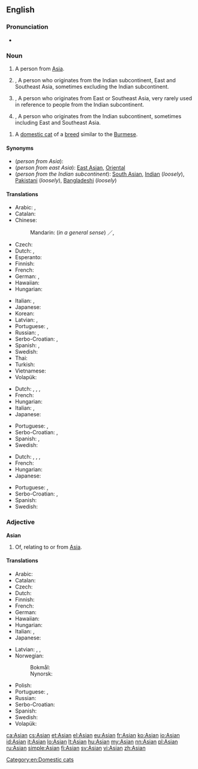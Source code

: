 {{also|asian}}
==English==

{{wikipedia|Asian people}}

===Pronunciation===
* {{rhymes|eɪʃən|eɪʒən}}

===Noun===
{{en-noun}}

# A person from [[Asia]].
# {{context|US|Canada|Australia|lang=en}}, A person who originates from the Indian subcontinent, East and Southeast Asia, sometimes excluding the Indian subcontinent.
# {{context|US|NZ|lang=en}}, A person who originates from East or Southeast Asia, very rarely used in reference to people from the Indian subcontinent.
# {{context|UK|South Africa|lang=en}}, A person who originates from the Indian subcontinent, sometimes including East and Southeast Asia.

# A [[domestic cat]] of a [[breed]] similar to the [[Burmese]].

====Synonyms====
* (''person from Asia''):
* (''person from east Asia''): [[East Asian]], [[Oriental]]
* (''person from the Indian subcontinent''): [[South Asian]], [[Indian]] (''loosely''), [[Pakistani]] (''loosely''), [[Bangladeshi]] (''loosely'')

====Translations====
{{trans-top|person from Asia}}
* Arabic: {{t|ar|آسيوِي|m|tr='aasyawiy}}, {{t|ar|آسيوية|f|tr='aasyawíyya|sc=Arab}}
* Catalan: {{t+|ca|asiàtic|m}}
* Chinese:
*: Mandarin: (''in a general sense'') {{t|cmn|亞洲人|sc=Hani}}／{{t+|cmn|亚洲人|tr=Yàzhōu-rén|sc=Hani}}, {{qualifier|of Asian ethnicity}} {{t|cmn|亚裔|tr=Yàyì|sc=Hani}}
* Czech: {{t+|cs|Asijec|m}}
* Dutch: {{t+|nl|Aziaat|m}}, {{t|nl|Azische|f}}
* Esperanto: {{t|eo|aziano}}
* Finnish: {{t+|fi|aasialainen}}
* French: {{t+|fr|Asiatique|m|f}}
* German: {{t+|de|Asiate|m}}, {{t+|de|Asiatin|f}}
* Hawaiian: {{t|haw|ʻĀkia}}
* Hungarian: {{t+|hu|ázsiai}}
{{trans-mid}}
* Italian: {{t+|it|asiatico|m}}, {{t+|it|asiatica|f}}
* Japanese: {{t|ja|アジア人|tr=Ajia-jin}}
* Korean: {{t|ko|아시아 사람|tr=Asia saram|sc=Kore}}
* Latvian: {{t|lv|aziāts|m}}, {{t|lv|aziāte|f}}
* Portuguese: {{t+|pt|asiático|m}}, {{t|pt|asiática|f}}
* Russian: {{t+|ru|азиат|m|tr=aziát}}, {{t+|ru|азиатка|f|tr=aziátka}}
* Serbo-Croatian: {{t|sh|Azíjac|m}}, {{t|sh|Ȃzījka|f}}
* Spanish: {{t+|es|asiático|m}}, {{t|es|asiática|f}}
* Swedish: {{t+|sv|asiat|c}}
* Thai: {{t|th|คนเอเชีย|tr=khon aychia|sc=Thai}}
* Turkish: {{t+|tr|Asyalı}}
* Vietnamese: {{t|vi|người Á châu}}
* Volapük: {{qualifier|male or female}} {{t+|vo|Siyopan}}
{{trans-bottom}}

{{trans-top|person from or descended from people from the Indian sub-continent}}
* Dutch: {{t+|nl|Aziaat|m}}, {{t|nl|Azische|f}}, {{t+|nl|Indiër|m}}, {{t+|nl|Indische|f}}
* French: {{t+|fr|asiatique|m|f}}
* Hungarian: {{t+|hu|ázsiai}}
* Italian: {{t+|it|asiatico|m}}, {{t+|it|asiatica|f}}
* Japanese: {{t|ja|アジア人|tr=Ajia-jin}}
{{trans-mid}}
* Portuguese: {{t+|pt|asiático|m}}, {{t|pt|asiática|f}}
* Serbo-Croatian: {{t|sh|Azíjac|m}}, {{t|sh|Ȃzījka|f}}
* Spanish: {{t+|es|hindú|c}}, {{t+|es|indio|m}}
* Swedish: {{t+|sv|indier|c}}
{{trans-bottom}}

{{trans-top|person from or descended from people from east Asia}}
* Dutch: {{t+|nl|Aziaat|m}}, {{t|nl|Azische|f}}, {{t|nl|Oost-Aziaat|m}}, {{t|nl|Oost-Azische|f}}
* French: {{t+|fr|asiatique}}
* Hungarian: {{t+|hu|ázsiai}}
* Japanese: {{t|ja|アジア人|tr=Ajia-jin}}
{{trans-mid}}
* Portuguese: {{t+|pt|asiático|m}}, {{t|pt|asiática|f}}
* Serbo-Croatian: {{t|sh|Azíjac|m}}, {{t|sh|Ȃzījka|f}}
* Spanish: {{t+|es|oriental|c}}
* Swedish: {{t+|sv|asiat|c}}
{{trans-bottom}}

===Adjective===
'''Asian'''

# Of, relating to or from [[Asia]].

====Translations====
{{trans-top|of, relating to or from Asia}}
* Arabic: {{t|ar|آسيوِي|m|tr='asyawiy}}
* Catalan: {{t+|ca|asiàtic}}
* Czech: {{t+|cs|asijský|m}}
* Dutch: {{t+|nl|Aziatisch}}
* Finnish: {{t+|fi|aasialainen}}
* French: {{t+|fr|asiatique|m|f}}
* German: {{t+|de|asiatisch}}
* Hawaiian: {{t|haw|ʻĀkia}}
* Hungarian: {{t+|hu|ázsiai}}
* Italian: {{t+|it|asiatico|m}}, {{t+|it|asiatica|f}}
* Japanese: {{t+|ja|アジア|tr=Ajia no|alt=アジアの|sc=Jpan}}
{{trans-mid}}
* Latvian: {{t|lv|Āzijas}}, {{t|lv|aziāšu}}, {{t|lv|aziātisks}}
* Norwegian:
*: Bokmål: {{t|no|asiatisk}}
*: Nynorsk: {{t+|nn|asiatisk}}
* Polish: {{t+|pl|azjatycki|m}}
* Portuguese: {{t+|pt|asiático|m}}, {{t|pt|asiática|f}}
* Russian: {{t+|ru|азиатский|tr=aziátskij}}
* Serbo-Croatian: {{t|sh|ȃzījskī}}
* Spanish: {{t+|es|asiático|m}}
* Swedish: {{t+|sv|asiatisk}}
* Volapük: {{t+|vo|Siyopik}}
{{trans-bottom}}

[[Category:en:Domestic cats]]

[[ca:Asian]]
[[cs:Asian]]
[[et:Asian]]
[[el:Asian]]
[[eu:Asian]]
[[fr:Asian]]
[[ko:Asian]]
[[io:Asian]]
[[id:Asian]]
[[it:Asian]]
[[lo:Asian]]
[[lt:Asian]]
[[hu:Asian]]
[[my:Asian]]
[[nn:Asian]]
[[pl:Asian]]
[[ru:Asian]]
[[simple:Asian]]
[[fi:Asian]]
[[sv:Asian]]
[[vi:Asian]]
[[zh:Asian]]